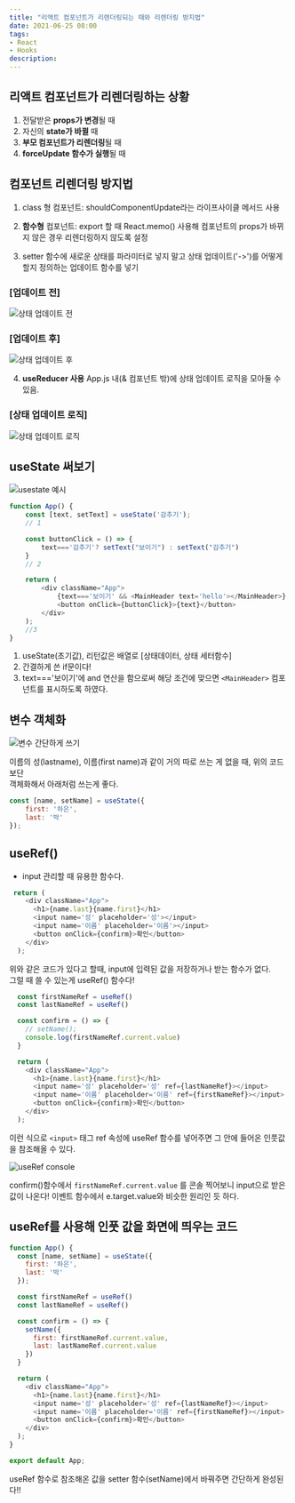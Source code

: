 ```yaml
---
title: "리액트 컴포넌트가 리렌더링되는 때와 리렌더링 방지법"
date: 2021-06-25 08:00
tags:
- React
- Hooks
description: 
---
```


## 리액트 컴포넌트가 리렌더링하는 상황

1. 전달받은 **props가 변경**될 때
2. 자신의 **state가 바뀔** 때
3. **부모 컴포넌트가 리렌더링**될 때
4. **forceUpdate 함수가 실행**될 때


## 컴포넌트 리렌더링 방지법

1. class 형 컴포넌트: shouldComponentUpdate라는 라이프사이클 메서드 사용

2. **함수형** 컴포넌트: export 할 때 React.memo() 사용해 컴포넌트의 props가 바뀌지 않은 경우 리렌더링하지 않도록 설정

3. setter 함수에 새로운 상태를 파라미터로 넣지 말고 상태 업데이트('->')를 어떻게 할지 정의하는 업데이트 함수를 넣기 

### [업데이트 전]
![상태 업데이트 전](https://images.velog.io/images/hailey99/post/f986c062-ee23-4aba-a6ce-dc507468da6b/image.png)

### [업데이트 후]
![상태 업데이트 후](https://images.velog.io/images/hailey99/post/13ecc8c4-1296-4339-8390-710aa358305e/image.png)

4. **useReducer 사용**
App.js 내(& 컴포넌트 밖)에 상태 업데이트 로직을 모아둘 수 있음.

### [상태 업데이트 로직]

![상태 업데이트 로직](https://images.velog.io/images/hailey99/post/04dea2b3-57f4-4d45-8627-1c0a1c20112e/image.png)

## useState 써보기

![usestate 예시](/images/blog/192021/usestate.gif)

```javascript
function App() {
    const [text, setText] = useState('감추기');
    // 1

    const buttonClick = () => {
        text==='감추기'? setText("보이기") : setText("감추기")
    }
    // 2

    return (
        <div className="App">
            {text==='보이기' && <MainHeader text='hello'></MainHeader>}  
            <button onClick={buttonClick}>{text}</button>    
        </div>
    );
    //3
}
```

1. useState(초기값), 리턴값은 배열로 [상태데이터, 상태 세터함수]
2. 간결하게 쓴 if문이다!
3. text==='보이기'에 and 연산을 함으로써 해당 조건에 맞으면 ```<MainHeader>``` 컴포넌트를 표시하도록 하였다.

## 변수 객체화

![변수 간단하게 쓰기](/images/blog/192021/rct1.png)

이름의 성(lastname), 이름(first name)과 같이 거의 따로 쓰는 게 없을 때, 위의 코드보단  
객체화해서 아래처럼 쓰는게 좋다.

```javascript
const [name, setName] = useState({
    first: '하은',
    last: '박'
});
```

## useRef()

- input 관리할 때 유용한 함수다.

```javascript
 return (
    <div className="App">
      <h1>{name.last}{name.first}</h1>
      <input name='성' placeholder='성'></input>
      <input name='이름' placeholder='이름'></input>
      <button onClick={confirm}>확인</button>
    </div>
  );
```

위와 같은 코드가 있다고 할때, input에 입력된 값을 저장하거나 받는 함수가 없다.  
그럴 때 쓸 수 있는게 useRef() 함수다!

```javascript
  const firstNameRef = useRef()
  const lastNameRef = useRef()

  const confirm = () => {
    // setName();
    console.log(firstNameRef.current.value)
  }

  return (
    <div className="App">
      <h1>{name.last}{name.first}</h1>
      <input name='성' placeholder='성' ref={lastNameRef}></input>
      <input name='이름' placeholder='이름' ref={firstNameRef}></input>
      <button onClick={confirm}>확인</button>
    </div>
  );
```

이런 식으로 ```<input>``` 태그 ref 속성에 useRef 함수를 넣어주면 그 안에 들어온 인풋값을 참조해올 수 있다.  

![useRef console](/images/blog/192021/rct2.png)

confirm()함수에서 ```firstNameRef.current.value``` 를 콘솔 찍어보니 input으로 받은 값이 나온다!
이벤트 함수에서 e.target.value와 비슷한 원리인 듯 하다.

## useRef를 사용해 인풋 값을 화면에 띄우는 코드

```javascript
function App() {
  const [name, setName] = useState({
    first: '하은',
    last: '박'
  });

  const firstNameRef = useRef()
  const lastNameRef = useRef()

  const confirm = () => {
    setName({
      first: firstNameRef.current.value,
      last: lastNameRef.current.value
    })
  }

  return (
    <div className="App">
      <h1>{name.last}{name.first}</h1>
      <input name='성' placeholder='성' ref={lastNameRef}></input>
      <input name='이름' placeholder='이름' ref={firstNameRef}></input>
      <button onClick={confirm}>확인</button>
    </div>
  );
}

export default App;
```

useRef 함수로 참조해온 값을 setter 함수(setName)에서 바꿔주면 간단하게 완성된다!!